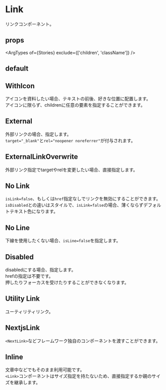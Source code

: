

<Meta title="components/ui/Link/Index" component={Link} />

# Link

リンクコンポーネント。

## props

<ArgTypes of={Stories} exclude={['children', 'className']} />

## default

<Canvas>
  <Story of={Stories.Default} />
</Canvas>

## WithIcon

アイコンを資料したい場合、テキストの前後、好きな位置に配置します。  
アイコンに限らず、childrenに任意の要素を指定することができます。

<Canvas>
  <Story of={Stories.WithIconBefore} />
</Canvas>

<Canvas>
  <Story of={Stories.WithIconAfter} />
</Canvas>

## External

外部リンクの場合、指定します。  
`target="_blank"`と`rel="noopener noreferrer"`が付与されます。

<Canvas>
  <Story of={Stories.ExternalLink} />
</Canvas>

## ExternalLinkOverwrite

外部リンク指定でtargetやrelを変更したい場合、直接指定します。

<Canvas>
  <Story of={Stories.ExternalLinkOverwrite} />
</Canvas>


## No Link

`isLink=false`、もしくは`href`指定なしでリンクを無効にすることができます。  
`isDisabled`との違いはスタイルで、`isLink=false`の場合、薄くならずデフォルトテキスト色になります。

<Canvas>
  <Story of={Stories.NoLink} />
</Canvas>

## No Line

下線を使用したくない場合、`isLine=false`を指定します。

<Canvas>
  <Story of={Stories.NoLine} />
</Canvas>

## Disabled

disabledにする場合、指定します。  
hrefの指定は不要です。  
押したりフォーカスを受けたりすることができなくなります。

<Canvas>
  <Story of={Stories.DisabledLink} />
</Canvas>

## Utility Link

ユーティリティリンク。

<Canvas>
  <Story of={Stories.UtilityLink} />
</Canvas>

## NextjsLink

`<NextLink>`などフレームワーク独自のコンポーネントを渡すことができます。

<Canvas>
  <Story of={Stories.NextjsLink} />
</Canvas>

## Inline

文章中などでもそのまま利用可能です。  
`<Link>`コンポーネントはサイズ指定を持たないため、直接指定するか親のサイズを継承します。

<Canvas>
  <Story of={Stories.Inline} />
</Canvas>
